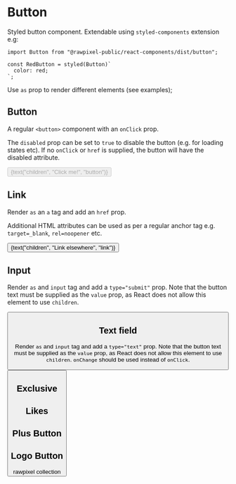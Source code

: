 


<Meta title="Atoms/Button" decorators={[withKnobs]} />

# Button

Styled button component. Extendable using `styled-components` extension e.g:

```
import Button from "@rawpixel-public/react-components/dist/button";

const RedButton = styled(Button)`
  color: red;
`;
```

Use `as` prop to render different elements (see examples);

## Button

A regular `<button>` component with an `onClick` prop.

The `disabled` prop can be set to `true` to disable the button (e.g. for loading states etc). If no `onClick` or `href` is supplied, the button will have the disabled attribute.

<Preview>
  <Story name="button">
    <Button
        active={boolean("active", false, "button")}
        onClick={action("button-click")}
        disabled={boolean("disabled", false, "button")}
        loading={boolean("loading", false, "button")}
        size={select("size", ["xsmall", "small", "medium", "large", "xlarge"], "medium", "button")}
        style={{width: "200px"}}
        theme={{
            active: { background: text("active background", "#A1CCB6", "button"), color: text("active color", "#FFFFFF", "button") },
            hover: { background: text("hover background", "#A3C3D2", "button"), color: text("hover color", "#FFFFFF", "button") }
        }}
    >
        {text("children", "Click me!", "button")}
    </Button>
  </Story>
</Preview>

## Link

Render `as` an `a` tag and add an `href` prop.

Additional HTML attributes can be used as per a regular anchor tag e.g. `target=_blank`, `rel=noopener` etc.

<Preview>
  <Story name="link">
    <Button as="a" href="https://www.rawpixel.com" target={text("target", "_blank", "link")} style={{width: "200px"}}>{text("children", "Link elsewhere", "link")}</Button>
  </Story>
</Preview>

## Input

Render `as` and `input` tag and add a `type="submit"` prop. Note that the button text must be supplied as the `value` prop, as React does not allow this element to use `children`.

<Preview>
  <Story name="submit">
    <Button as="input" type="submit" onClick={action("submit-click")} style={{width: "200px"}} value={text("value", "Submit button", "input")} />
  </Story>
</Preview>

## Text field

Render `as` and `input` tag and add a `type="text"` prop. Note that the button text must be supplied as the `value` prop, as React does not allow this element to use `children`. `onChange` should be used instead of `onClick`.

<Preview>
  <Story name="textfield">
    <Button as="input" type="text" placeholder={text("placeholder", "Type in here", "textfield")} onChange={action("on-text-input-change")} style={{width: "200px"}} />
  </Story>
</Preview>

## Exclusive

<Preview>
  <Story name="exclusive">
    <div style={{ width: "200px" }}>
        <ExclusiveButton onClick={action("on-exclusive-click")} />
    </div>
  </Story>
</Preview>

## Likes

<Preview>
  <Story name="likes">
    <div style={{ width: "200px" }}>
      <LikesButton onClick={action("on-likes-click")} />
    </div>
  </Story>
</Preview>

## Plus Button

<Preview>
  <Story name="plus">
    <div style={{ width: "200px" }}>
      <PinkGradientInversePlusButton onClick={action("on-plus-click")} size={select("size", ["xsmall", "small", "medium", "large", "xlarge"], "medium")} />
    </div>
  </Story>
</Preview>

## Logo Button

<Preview>
  <Story name="logo">
    <div style={{ width: "200px" }}>
        <LogoButton onClick={action("on-rawpixel-collection-click")} active={boolean("logo active state", false)}>rawpixel collection</LogoButton>
    </div>
  </Story>
</Preview>
